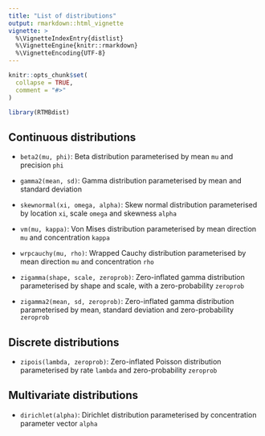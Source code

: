 ```yaml
---
title: "List of distributions"
output: rmarkdown::html_vignette
vignette: >
  %\VignetteIndexEntry{distlist}
  %\VignetteEngine{knitr::rmarkdown}
  %\VignetteEncoding{UTF-8}
---
```


```r
knitr::opts_chunk$set(
  collapse = TRUE,
  comment = "#>"
)
```

```r
library(RTMBdist)
```

## Continuous distributions

* `beta2(mu, phi)`: Beta distribution parameterised by mean `mu` and precision `phi`

* `gamma2(mean, sd)`: Gamma distribution parameterised by mean and standard deviation

* `skewnormal(xi, omega, alpha)`: Skew normal distribution parameterised by location `xi`, scale `omega` and skewness `alpha`

* `vm(mu, kappa)`: Von Mises distribution parameterised by mean direction `mu` and concentration `kappa`

* `wrpcauchy(mu, rho)`: Wrapped Cauchy distribution parameterised by mean direction `mu` and concentration `rho`

* `zigamma(shape, scale, zeroprob)`: Zero-inflated gamma distribution parameterised by shape and scale, with a zero-probability `zeroprob`

* `zigamma2(mean, sd, zeroprob)`: Zero-inflated gamma distribution parameterised by mean, standard deviation and zero-probability `zeroprob`


## Discrete distributions

* `zipois(lambda, zeroprob)`: Zero-inflated Poisson distribution parameterised by rate `lambda` and zero-probability `zeroprob`

## Multivariate distributions

* `dirichlet(alpha)`: Dirichlet distribution parameterised by concentration parameter vector `alpha`
